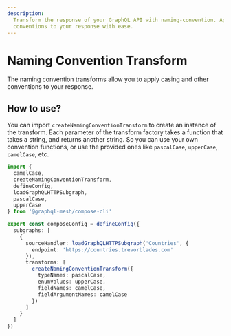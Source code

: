 ```yaml
---
description:
  Transform the response of your GraphQL API with naming-convention. Apply casing and other
  conventions to your response with ease.
---
```



# Naming Convention Transform

The naming convention transforms allow you to apply casing and other conventions to your response.

## How to use?

You can import `createNamingConventionTransform` to create an instance of the transform. Each
parameter of the transform factory takes a function that takes a string, and returns another string.
So you can use your own convention functions, or use the provided ones like `pascalCase`,
`upperCase`, `camelCase`, etc.

```ts filename="mesh.config.ts" {13-17}
import {
  camelCase,
  createNamingConventionTransform,
  defineConfig,
  loadGraphQLHTTPSubgraph,
  pascalCase,
  upperCase
} from '@graphql-mesh/compose-cli'

export const composeConfig = defineConfig({
  subgraphs: [
    {
      sourceHandler: loadGraphQLHTTPSubgraph('Countries', {
        endpoint: 'https://countries.trevorblades.com'
      }),
      transforms: [
        createNamingConventionTransform({
          typeNames: pascalCase,
          enumValues: upperCase,
          fieldNames: camelCase,
          fieldArgumentNames: camelCase
        })
      ]
    }
  ]
})
```
